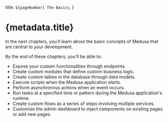   title: `${pageNumber} The Basics`,
}

# {metadata.title}

In the next chapters, you’ll learn about the basic concepts of Medusa that are central to your development.

By the end of these chapters, you’ll be able to:

- Expose your custom functionalities through endpoints.
- Create custom modules that define custom business logic.
- Create custom tables in the database through data models.
- Execute scripts when the Medusa application starts.
- Perform asynchronous actions when an event occurs.
- Run tasks at a specified time or pattern during the Medusa application's runtime.
- Create custom flows as a series of steps involving multiple services.
- Customize the admin dashboard to inject components on existing pages or add new pages.
